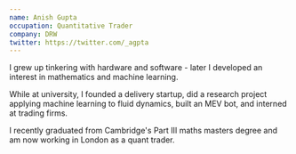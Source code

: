 ```yaml
---
name: Anish Gupta
occupation: Quantitative Trader
company: DRW
twitter: https://twitter.com/_agpta
---
```


I grew up tinkering with hardware and software - later I developed an interest in mathematics and machine learning.

While at university, I founded a delivery startup, did a research project applying machine learning to fluid dynamics, built an MEV bot, and interned at trading firms.

I recently graduated from Cambridge's Part III maths masters degree and am now working in London as a quant trader.
